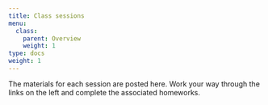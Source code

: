 ```yaml
---
title: Class sessions
menu:
  class:
    parent: Overview
    weight: 1
type: docs
weight: 1
---
```


The materials for each session are posted here. Work your way through the links on the left and complete the associated homeworks.
